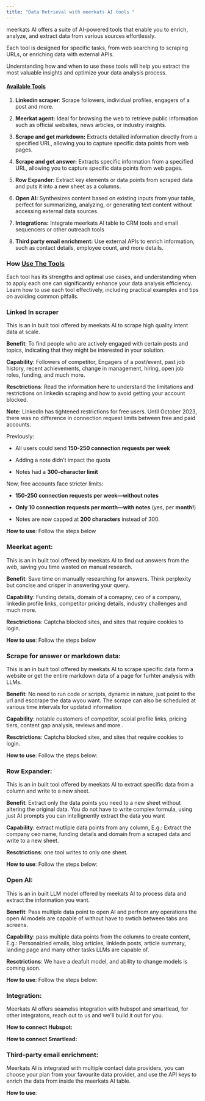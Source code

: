 ```yaml
---
title: "Data Retrieval with meerkats AI tools "
---
```


meerkats AI offers a suite of AI-powered tools that enable you to enrich, analyze, and extract data from various sources effortlessly.&#x20;

Each tool is designed for specific tasks, from web searching to scraping URLs, or enriching data with external APIs.&#x20;

Understanding how and when to use these tools will help you extract the most valuable insights and optimize your data analysis process.

#### [Available Tools](#available-tools)

1. **Linkedin scraper**: Scrape followers, individual profiles, engagers of a post and more.

2. **Meerkat agent:** Ideal for browsing the web to retrieve public information such as official websites, news articles, or industry insights.

3. **Scrape and get markdown:** Extracts detailed information directly from a specified URL, allowing you to capture specific data points from web pages.

4. **Scrape and get answer:** Extracts specific information from a specified URL, allowing you to capture specific data points from web pages.

5. **Row Expander:** Extract key elements or data points from scraped data and puts it into a new sheet as a columns.

6. **Open AI:** Synthesizes content based on existing inputs from your table, perfect for summarizing, analyzing, or generating text content without accessing external data sources.

7. **Integrations:** Integrate meerkats AI table to CRM tools and email sequencers or other outreach tools

8. **Third party email enrichment:** Use external APIs to enrich information, such as contact details, employee count, and more details.

### How [Use The Tools](#using-these-tools-effectively)

Each tool has its strengths and optimal use cases, and understanding when to apply each one can significantly enhance your data analysis efficiency. Learn how to use each tool effectively, including practical examples and tips on avoiding common pitfalls.

### Linked In scraper

This is an in built tool offered by meekats AI to scrape high quality intent data at scale.

**Benefit**: To find people who are actively engaged with certain posts and topics, indicating that they might be interested in your solution.

**Capability**: Followers of  competitor, Engagers of a post/event, past job history, recent achievements, change in management, hiring, open job roles, funding, and much more.

**Resctrictions**: Read the information here to understand the limitations and restrictions on linkedin scraping and how to avoid getting your account blocked.

**Note:**
LinkedIn has tightened restrictions for free users. Until October 2023, there was no difference in connection request limits between free and paid accounts.

Previously:

* All users could send **150-250 connection requests per week**

* Adding a note didn’t impact the quota

* Notes had a **300-character limit**

Now, free accounts face stricter limits:

* **150-250 connection requests per week—without notes**

* **Only 10 connection requests per month—with notes** (yes, per **month!**)

* Notes are now capped at **200 characters** instead of 300.

**How to use**: Follow the steps below

### **Meerkat agent:**

This is an in built tool offered by meekats AI to find out answers from the web, saving you time wasted on  manual research.

**Benefit**: Save time on manually researching for answers. Think perplexity but concise and crisper in answering your query.

**Capability**: Funding details, domain of a comapny, ceo of a company, linkedin profile links, competitor pricing details, industry challenges and much more.

**Resctrictions**: Captcha blocked sites, and sites that require cookies to login.

**How to use**: Follow the steps below

### **Scrape for answer or markdown data:**

This is an in built tool offered by meekats AI to scrape specific data form a website or get the entire markdown data of a page for furhter analysis with LLMs.

**Benefit**: No need to run code or scripts, dynamic in nature, just point to the url and esccrape the data wyou want. The scrape can also be scheduled at various time intervals for updated information

**Capability**: notable customers of competitor, scoial profile links, pricing tiers, content gap analysis, reviews and more .

**Resctrictions**: Captcha blocked sites, and sites that require cookies to login.

**How to use**: Follow the steps below:



### **Row Expander:**

This is an in built tool offered by meekats AI to extract specific data from a column and write to a new sheet.

**Benefit**: Extract only the data points you need to a new sheet without altering the original data. You do not have to write complex formula, using just AI prompts you can intellignently extract the data you want&#x20;

**Capability**: extract mutliple data points from any column, E.g.: Extract the company ceo name, funding details and domain from a scraped data and write to a new sheet.&#x20;

**Resctrictions**: one tool writes to only one sheet.

**How to use**: Follow the steps below:



### **Open AI:**

This is an in built LLM model offered by meekats AI to process data and extract the information you want.

**Benefit**: Pass multiple data point to open AI and perfrom any operations the open AI models are capable of without have to swtich between tabs ans screens.&#x20;

**Capability**: pass multiple data points from the columns to create content, E.g.: Personalzied emails, blog articles, linkiedn posts, article summary, landing page and many other tasks LLMs are capable of.

**Resctrictions**: We have a deafult model, and ability to change models is coming soon.

**How to use**: Follow the steps below:



### **Integration:**

Meerkats AI offers seamelss integration with hubspot and smartlead, for other integratons, reach out to us and we'll build it out for you.


**How to connect Hubspot:**

**How to connect Smartlead:**



### **Third-party email enrichment:**

Meerkats AI is integrated with multiple contact data providers, you can choose your plan from your favourite data provider, and use the API keys to enrich the data from inside the meerkats AI table.

**How to use**: